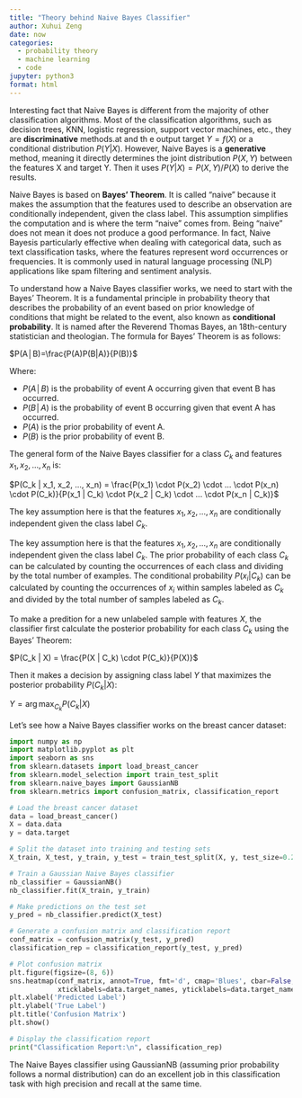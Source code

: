 ```yaml
---
title: "Theory behind Naive Bayes Classifier"
author: Xuhui Zeng
date: now
categories: 
  - probability theory
  - machine learning
  - code
jupyter: python3
format: html
---
```


Interesting fact that Naive Bayes is different from the majority of other classification algorithms. Most of the classification algorithms, such as decision trees, KNN, logistic regression, support vector machines, etc., they are **discriminative** methods.at and th e output target $Y = f(X)$ or a conditional distribution $P(Y|X)$. However, Naive Bayes is a **generative** method, meaning it directly determines the joint distribution $P(X,Y)$ between the features X and target Y. Then it uses $P(Y|X) = P(X,Y)/P(X)$ to derive the results.

Naive Bayes is based on **Bayes' Theorem**. It is called "naive" because it makes the assumption that the features used to describe an observation are conditionally independent, given the class label. This assumption simplifies the computation and is where the term "naive" comes from. Being "naive" does not mean it does not produce a good performance. In fact, Naive Bayesis particularly effective when dealing with categorical data, such as text classification tasks, where the features represent word occurrences or frequencies. It is commonly used in natural language processing (NLP) applications like spam filtering and sentiment analysis.

To understand how a Naive Bayes classifier works, we need to start with the Bayes' Theorem. It is a fundamental principle in probability theory that describes the probability of an event based on prior knowledge of conditions that might be related to the event, also known as **conditional probability**. It is named after the Reverend Thomas Bayes, an 18th-century statistician and theologian. The formula for Bayes' Theorem is as follows:

$P(A│B)=\frac{P(A)P(B|A)}{P(B)}$

Where:

-   $P(A│B)$ is the probability of event A occurring given that event B has occurred.
-   $P(B│A)$ is the probability of event B occurring given that event A has occurred.
-   $P(A)$ is the prior probability of event A.
-   $P(B)$ is the prior probability of event B.

The general form of the Naive Bayes classifier for a class $C_k$ and features $x_1, x_2, ..., x_n$ is:

$P(C_k | x_1, x_2, ..., x_n) = \frac{P(x_1) \cdot P(x_2) \cdot ... \cdot P(x_n) \cdot P(C_k)}{P(x_1 | C_k) \cdot P(x_2 | C_k) \cdot ... \cdot P(x_n | C_k)}​$

The key assumption here is that the features $x_1, x_2, ..., x_n$ are conditionally independent given the class label $C_k$.

The key assumption here is that the features $x_1, x_2, ..., x_n$ are conditionally independent given the class label $C_k$. The prior probability of each class $C_k$ can be calculated by counting the occurrences of each class and dividing by the total number of examples. The conditional probability $P(x_i|C_k)$ can be calculated by counting the occurrences of $x_i$ within samples labeled as $C_k$ and divided by the total number of samples labeled as $C_k$.

To make a predition for a new unlabeled sample with features $X$, the classifier first calculate the posterior probability for each class $C_k$ using the Bayes' Theorem:

$P(C_k | X) = \frac{P(X | C_k) \cdot P(C_k)}{P(X)}$

Then it makes a decision by assigning class label $Y$ that maximizes the posterior probability $P(C_k | X)$:

$Y = \arg\max_{C_k} P(C_k | X)$

Let's see how a Naive Bayes classifier works on the breast cancer dataset:

```python
import numpy as np
import matplotlib.pyplot as plt
import seaborn as sns
from sklearn.datasets import load_breast_cancer
from sklearn.model_selection import train_test_split
from sklearn.naive_bayes import GaussianNB
from sklearn.metrics import confusion_matrix, classification_report

# Load the breast cancer dataset
data = load_breast_cancer()
X = data.data
y = data.target

# Split the dataset into training and testing sets
X_train, X_test, y_train, y_test = train_test_split(X, y, test_size=0.2, random_state=42)

# Train a Gaussian Naive Bayes classifier
nb_classifier = GaussianNB()
nb_classifier.fit(X_train, y_train)

# Make predictions on the test set
y_pred = nb_classifier.predict(X_test)

# Generate a confusion matrix and classification report
conf_matrix = confusion_matrix(y_test, y_pred)
classification_rep = classification_report(y_test, y_pred)

# Plot confusion matrix
plt.figure(figsize=(8, 6))
sns.heatmap(conf_matrix, annot=True, fmt='d', cmap='Blues', cbar=False,
            xticklabels=data.target_names, yticklabels=data.target_names)
plt.xlabel('Predicted Label')
plt.ylabel('True Label')
plt.title('Confusion Matrix')
plt.show()

# Display the classification report
print("Classification Report:\n", classification_rep)
```

The Naive Bayes classifier using GaussianNB (assuming prior probability follows a normal distribution) can do an excellent job in this classification task with high precision and recall at the same time.
